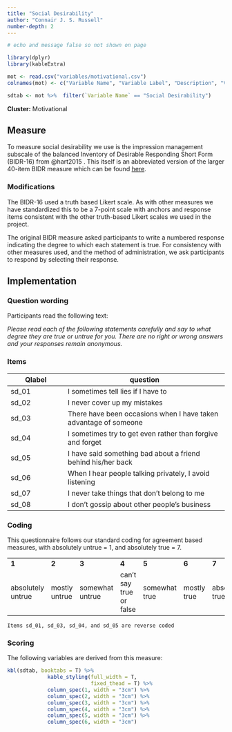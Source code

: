 ```yaml
---
title: "Social Desirability"
author: "Connair J. S. Russell"
number-depth: 2
---
```


```r

# echo and message false so not shown on page

library(dplyr)
library(kableExtra)

mot <- read.csv("variables/motivational.csv")
colnames(mot) <- c("Variable Name", "Variable Label", "Description", "Variable Type", "Source (Section)", "Definition")

sdtab <- mot %>%  filter(`Variable Name` == "Social Desirability")

```

**Cluster:** Motivational

## Measure

To measure social desirability we use is the impression management subscale of the balanced Inventory of Desirable Responding Short Form (BIDR-16) from @hart2015 . This itself is an abbreviated version of the larger 40-item BIDR measure which can be found [here](https://sjdm.org/dmidi/Balanced_Inventory_of_Desirable_Responding.html).

### Modifications {.unnumbered}

The BIDR-16 used a truth based Likert scale. As with other measures we have standardized this to be a 7-point scale with anchors and response items consistent with the other truth-based Likert scales we used in the project.

The original BIDR measure asked participants to write a numbered response indicating the degree to which each statement is true. For consistency with other measures used, and the method of administration, we ask participants to respond by selecting their response.

## Implementation

### Question wording {.unnumbered}

Participants read the following text:

*Please read each of the following statements carefully and say to what degree they are true or untrue for you. There are no right or wrong answers and your responses remain anonymous.*

### Items {.unnumbered}

| Qlabel | question                                                         |
|-------------------|----------------------------------------------------|
| sd_01  | I sometimes tell lies if I have to                               |
| sd_02  | I never cover up my mistakes                                     |
| sd_03  | There have been occasions when I have taken advantage of someone |
| sd_04  | I sometimes try to get even rather than forgive and forget       |
| sd_05  | I have said something bad about a friend behind his/her back     |
| sd_06  | When I hear people talking privately, I avoid listening          |
| sd_07  | I never take things that don't belong to me                      |
| sd_08  | I don't gossip about other people's business                     |

### Coding {.unnumbered}

This questionnaire follows our standard coding for agreement based measures, with absolutely untrue = 1, and absolutely true = 7.

|                   |               |                 |                         |               |             |                 |
|-----------|-----------|-----------|-----------|-----------|-----------|-----------|
| **1**             | **2**         | **3**           | **4**                   | **5**         | **6**       | **7**           |
| absolutely untrue | mostly untrue | somewhat untrue | can't say true or false | somewhat true | mostly true | absolutely true |

`Items sd_01, sd_03, sd_04, and sd_05 are reverse coded`


### Scoring

The following variables are derived from this measure:

```r
kbl(sdtab, booktabs = T) %>%
             kable_styling(full_width = T,
                           fixed_thead = T) %>%
             column_spec(1, width = "3cm") %>%
             column_spec(2, width = "3cm") %>%
             column_spec(3, width = "3cm") %>%
             column_spec(4, width = "3cm") %>%
             column_spec(5, width = "3cm") %>%
             column_spec(6, width = "3cm") 
```
